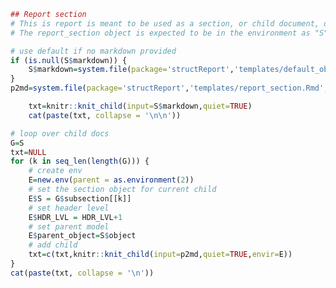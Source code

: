 ```r
## Report section
# This is report is meant to be used as a section, or child document, of a struct_report.
# The report_section object is expected to be in the environment as "S".

# use default if no markdown provided
if (is.null(S$markdown)) {
    S$markdown=system.file(package='structReport','templates/default_object.Rmd',mustWork = TRUE)
}
p2md=system.file(package='structReport','templates/report_section.Rmd',mustWork = TRUE)
```

```r
    txt=knitr::knit_child(input=S$markdown,quiet=TRUE)
    cat(paste(txt, collapse = '\n\n'))
```


```r
# loop over child docs
G=S
txt=NULL
for (k in seq_len(length(G))) {
    # create env
    E=new.env(parent = as.environment(2))
    # set the section object for current child
    E$S = G$subsection[[k]]
    # set header level
    E$HDR_LVL = HDR_LVL+1
    # set parent model
    E$parent_object=S$object
    # add child
    txt=c(txt,knitr::knit_child(input=p2md,quiet=TRUE,envir=E))
}
cat(paste(txt, collapse = '\n'))
```

